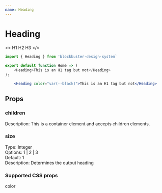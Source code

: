 ```yaml
---
name: Heading
---
```


# Heading

<>
    <Heading color="var(--black)">H1</Heading>
    <Heading size={2} color="var(--black)">H2</Heading>
    <Heading size={3} color="var(--black)">H3</Heading>
</>

```js
import { Heading } from 'blockbuster-design-system`
    
export default function Home => (
    <Heading>This is an H1 tag but not</Heading>
);
```

```jsx live=true
    <Heading color="var(--black)">This is an H1 tag but not</Heading>
```

## Props

### children
Description: This is a container element and accepts children elements.

### size

Type: Integer <br />
Options: 1 | 2 | 3 <br />
Default: 1  <br />
Description: Determines the output heading  <br />


### Supported CSS props

color <br/>
